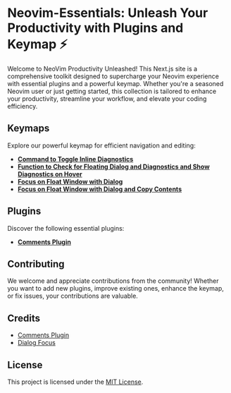 # Neovim-Essentials: Unleash Your Productivity with Plugins and Keymap ⚡️

Welcome to NeoVim Productivity Unleashed! This Next.js site is a comprehensive toolkit designed to supercharge your Neovim experience with essential plugins and a powerful keymap. Whether you're a seasoned Neovim user or just getting started, this collection is tailored to enhance your productivity, streamline your workflow, and elevate your coding efficiency.

## Keymaps

Explore our powerful keymap for efficient navigation and editing:


- [**Command to Toggle Inline Diagnostics**](/Keymaps/Toggle-Inline-Diagnostics)
- [**Function to Check for Floating Dialog and Diagnostics and Show Diagnostics on Hover**](/Keymaps/Show-Diagnostics-On-Hover)
- [**Focus on Float Window with Dialog**](/Keymaps/Focused-Float-With-Dialog)
- [**Focus on Float Window with Dialog and Copy Contents**](/Keymaps/Focused-Float-With-Dialog-Copy-Contents)


## Plugins

Discover the following essential plugins:

- [**Comments Plugin**](/Plugins/Comments-Plugin)

## Contributing

We welcome and appreciate contributions from the community! Whether you want to add new plugins, improve existing ones, enhance the keymap, or fix issues, your contributions are valuable.

## Credits

- [Comments Plugin](https://github.com/numToStr/Comment.nvim)
- [Dialog Focus](https://www.reddit.com/r/neovim/comments/13cmg65/how_to_focus_on_a_diagnostic_message/)

## License

This project is licensed under the [MIT License](LICENSE).

